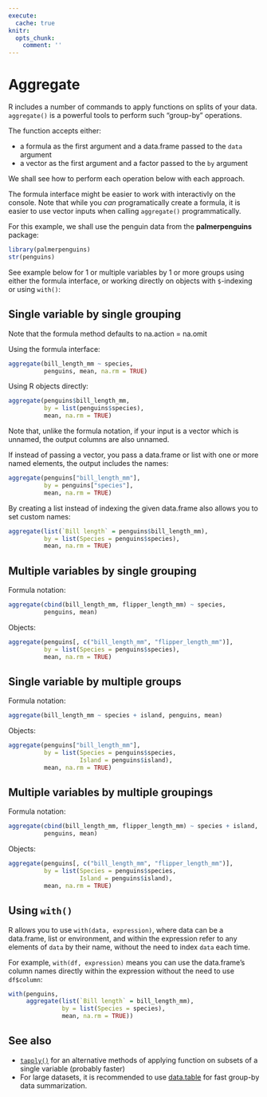 ```yaml
---
execute:
  cache: true
knitr:
  opts_chunk: 
    comment: ''
---
```

# Aggregate {#sec-aggregate}

R includes a number of commands to apply functions on splits of your data.
`aggregate()` is a powerful tools to perform such "group-by" operations.

The function accepts either:

- a formula as the first argument and a data.frame passed to the `data` argument
- a vector as the first argument and a factor passed to the `by` argument 

We shall see how to perform each operation below with 
each approach. 

The formula interface might be easier to work with 
interactivly on the console. 
Note that while you *can* programatically create a formula, it is easier to use
vector inputs when calling `aggregate()` programmatically. 

For this example, we shall use the penguin data from the **palmerpenguins**
package:

```r
library(palmerpenguins)
str(penguins)
```

See example below for 1 or multiple variables by 1 or more groups using either 
the formula interface, or working directly on objects with `$`-indexing or 
using `with()`:

## Single variable by single grouping

Note that the formula method defaults to na.action = na.omit

Using the formula interface:

```r
aggregate(bill_length_mm ~ species,
          penguins, mean, na.rm = TRUE)
```

Using R objects directly:

```r
aggregate(penguins$bill_length_mm,
          by = list(penguins$species),
          mean, na.rm = TRUE)
```

Note that, unlike the formula notation, if your input is a vector which is
unnamed, the output columns are also unnamed.

If instead of passing a vector, you pass a data.frame or list with one or more
named elements, the output includes the names:

```r
aggregate(penguins["bill_length_mm"],
          by = penguins["species"],
          mean, na.rm = TRUE)
```

By creating a list instead of indexing the given data.frame also allows you to 
set custom names:

```r
aggregate(list(`Bill length` = penguins$bill_length_mm),
          by = list(Species = penguins$species),
          mean, na.rm = TRUE)
```

## Multiple variables by single grouping

Formula notation:

```r
aggregate(cbind(bill_length_mm, flipper_length_mm) ~ species,
          penguins, mean)
```

Objects:

```r
aggregate(penguins[, c("bill_length_mm", "flipper_length_mm")],
          by = list(Species = penguins$species),
          mean, na.rm = TRUE)
```

## Single variable by multiple groups

Formula notation:

```r
aggregate(bill_length_mm ~ species + island, penguins, mean)
```

Objects:

```r
aggregate(penguins["bill_length_mm"],
          by = list(Species = penguins$species, 
                    Island = penguins$island),
          mean, na.rm = TRUE)
```

## Multiple variables by multiple groupings

Formula notation:

```r
aggregate(cbind(bill_length_mm, flipper_length_mm) ~ species + island,
          penguins, mean)
```

Objects:

```r
aggregate(penguins[, c("bill_length_mm", "flipper_length_mm")],
          by = list(Species = penguins$species, 
                    Island = penguins$island),
          mean, na.rm = TRUE)
```

## Using `with()`

R allows you to use `with(data, expression)`, where data can be a data.frame,
list or environment, and within the expression refer to any elements of `data`
by their name, without the need to index `data` each time.

For example, `with(df, expression)` means you can use the data.frame's
column names directly within the expression without the need to use `df$column`:

```r
with(penguins,
     aggregate(list(`Bill length` = bill_length_mm),
               by = list(Species = species),
               mean, na.rm = TRUE))
```

## See also

- [`tapply()`](LoopFunctions.qmd#tapply) for an alternative methods of applying function on 
subsets of a single variable (probably faster)
- For large datasets, it is recommended to use [data.table](DataTable.qmd) for 
fast group-by data summarization.
